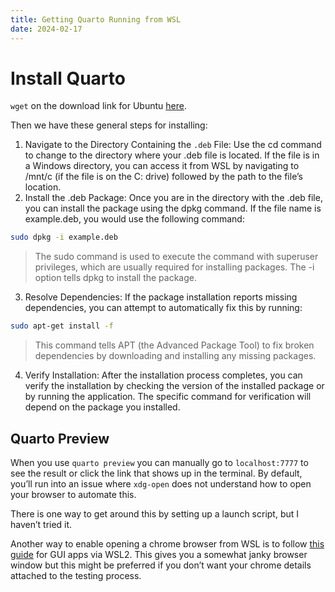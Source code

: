 ```yaml
---
title: Getting Quarto Running from WSL
date: 2024-02-17
---
```


# Install Quarto

`wget` on the download link for Ubuntu [here](https://quarto.org/docs/get-started/).

Then we have these general steps for installing:

1. Navigate to the Directory Containing the `.deb` File: Use the cd command to change to the directory where your .deb file is located. If the file is in a Windows directory, you can access it from WSL by navigating to /mnt/c (if the file is on the C: drive) followed by the path to the file's location.
2. Install the .deb Package: Once you are in the directory with the .deb file, you can install the package using the dpkg command. If the file name is example.deb, you would use the following command:

```bash
sudo dpkg -i example.deb
```

> The sudo command is used to execute the command with superuser privileges, which are usually required for installing packages. The -i option tells dpkg to install the package.

3. Resolve Dependencies: If the package installation reports missing dependencies, you can attempt to automatically fix this by running:

```bash
sudo apt-get install -f
```

> This command tells APT (the Advanced Package Tool) to fix broken dependencies by downloading and installing any missing packages.

4. Verify Installation: After the installation process completes, you can verify the installation by checking the version of the installed package or by running the application. The specific command for verification will depend on the package you installed.

## Quarto Preview

When you use `quarto preview` you can manually go to `localhost:7777` to see the result or click the link that shows up in the terminal. By default, you'll run into an issue where `xdg-open` does not understand how to open your browser to automate this.

There is one way to get around this by setting up a launch script, but I haven't tried it.

Another way to enable opening a chrome browser from WSL is to follow [this guide](https://learn.microsoft.com/en-us/windows/wsl/tutorials/gui-apps) for GUI apps via WSL2. This gives you a somewhat janky browser window but this might be preferred if you don't want your chrome details attached to the testing process.

